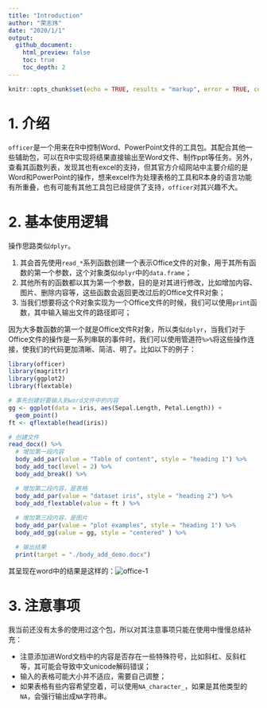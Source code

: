 ```yaml
---
title: "Introduction"
author: "荣志炜"
date: "2020/1/1"
output:
  github_document:
    html_preview: false
    toc: true
    toc_depth: 2
---
```


```r
knitr::opts_chunk$set(echo = TRUE, results = "markup", error = TRUE, collapse = TRUE)
```

# 1. 介绍

`officer`是一个用来在R中控制Word、PowerPoint文件的工具包。其配合其他一些辅助包，可以在R中实现将结果直接输出至Word文件、制作ppt等任务。另外，查看其函数列表，发现其也有excel的支持，但其官方介绍网站中主要介绍的是Word和PowerPoint的操作，想来excel作为处理表格的工具和R本身的语言功能有所重叠，也有可能有其他工具包已经提供了支持，`officer`对其兴趣不大。

# 2. 基本使用逻辑

操作思路类似`dplyr`。

1. 其会首先使用`read_*`系列函数创建一个表示Office文件的对象，用于其所有函数的第一个参数，这个对象类似`dplyr`中的`data.frame`；
2. 其他所有的函数都以其为第一个参数，目的是对其进行修改，比如增加内容、图片、删除内容等，这些函数会返回更改过后的Office文件R对象；
3. 当我们想要将这个R对象实现为一个Office文件的时候，我们可以使用`print`函数，其中输入输出文件的路径即可；

因为大多数函数的第一个就是Office文件R对象，所以类似`dplyr`，当我们对于Office文件的操作是一系列串联的事件时，我们可以使用管道符` %>% `将这些操作连接，使我们的代码更加清晰、简洁、明了。比如以下的例子：

```r
library(officer)
library(magrittr)
library(ggplot2)
library(flextable)

# 事先创建好要输入到word文件中的内容
gg <- ggplot(data = iris, aes(Sepal.Length, Petal.Length)) + 
  geom_point()
ft <- qflextable(head(iris))

# 创建文件
read_docx() %>%
  # 增加第一段内容
  body_add_par(value = "Table of content", style = "heading 1") %>% 
  body_add_toc(level = 2) %>% 
  body_add_break() %>% 

  # 增加第二段内容，是表格
  body_add_par(value = "dataset iris", style = "heading 2") %>% 
  body_add_flextable(value = ft ) %>% 
  
  # 增加第三段内容，是图片
  body_add_par(value = "plot examples", style = "heading 1") %>% 
  body_add_gg(value = gg, style = "centered" ) %>% 

  # 输出结果
  print(target = "./body_add_demo.docx")
```

其呈现在word中的结果是这样的：![office-1](./images/officer1.png)


# 3. 注意事项

我当前还没有太多的使用过这个包，所以对其注意事项只能在使用中慢慢总结补充：

- 注意添加进Word文档中的内容是否存在一些特殊符号，比如斜杠、反斜杠等，其可能会导致中文unicode解码错误；
- 输入的表格可能大小并不适应，需要自己调整；
- 如果表格有些内容希望空着，可以使用`NA_character_`，如果是其他类型的`NA`，会强行输出成`NA`字符串。